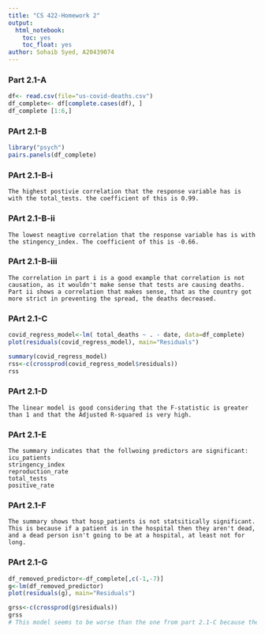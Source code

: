```yaml
---
title: "CS 422-Homework 2"
output: 
  html_notebook:
    toc: yes
    toc_float: yes
author: Sohaib Syed, A20439074
---
```


### Part 2.1-A
```r
df<- read.csv(file="us-covid-deaths.csv")
df_complete<- df[complete.cases(df), ]
df_complete [1:6,]
```

### PArt 2.1-B
```r
library("psych")
pairs.panels(df_complete)
```
### PArt 2.1-B-i
```
The highest postivie correlation that the response variable has is with the total_tests. the coefficient of this is 0.99.
```
### PArt 2.1-B-ii
```
The lowest neagtive correlation that the response variable has is with the stingency_index. The coefficient of this is -0.66.
```
### PArt 2.1-B-iii
```
The correlation in part i is a good example that correlation is not causation, as it wouldn't make sense that tests are causing deaths. Part ii shows a correlation that makes sense, that as the country got more strict in preventing the spread, the deaths decreased. 
```
### PArt 2.1-C
```r

covid_regress_model<-lm( total_deaths ~ . - date, data=df_complete)
plot(residuals(covid_regress_model), main="Residuals")

summary(covid_regress_model)
rss<-c(crossprod(covid_regress_model$residuals))
rss
```
### PArt 2.1-D
```
The linear model is good considering that the F-statistic is greater than 1 and that the Adjusted R-squared is very high.  
```
### PArt 2.1-E
```
The summary indicates that the follwoing predictors are significant:
icu_patients      
stringency_index   
reproduction_rate 
total_tests        
positive_rate
```
### PArt 2.1-F
```
The summary shows that hosp_patients is not statsitically significant. This is because if a patient is in the hospital then they aren't dead, and a dead person isn't going to be at a hospital, at least not for long.
```
### PArt 2.1-G
```r
df_removed_predictor<-df_complete[,c(-1,-7)]
g<-lm(df_removed_predictor)
plot(residuals(g), main="Residuals")

grss<-c(crossprod(g$residuals))
grss
# This model seems to be worse than the one from part 2.1-C because the F-statistic is much lower and the adjusted R^2 value is about 33% lower as well.
```
